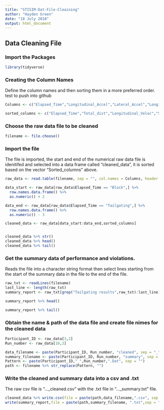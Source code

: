 ```yaml
---
title: "STISIM-Dat-File-Cleaining"
author: "Hayden Green"
date: "18 July 2018"
output: html_document
---
```


## Data Cleaning File
### Import the Packages 

```r
library(tidyverse)
```

### Creating the Column Names
Define the column names and then sorting them in a more preferred order.
test to push into github

```r
Columns <- c("Elapsed_Time","Longitudinal_Accel","Lateral_Accel","Longitudinal_Veloc","Lateral_Veloc","Total_dist","Lateral_Lane_Pos","Vehic_curve","Road_Curve","Steering_angle","Throttle_input","Brake_input","Crashes_comp","Marker","Speed","Steering_count","Throttle_count","Brake_Count","System_Time","RT","Trigger_Number","Speed_Limit","Left_indicator","Right_Indicator", "Driving_Tickets")

sorted_columns <- c("Elapsed_Time","Total_dist","Longitudinal_Veloc","Speed","Longitudinal_Accel", "Lateral_Lane_Pos", "Lateral_Veloc", "Lateral_Accel", "Throttle_input", "Brake_input", "Steering_angle","Throttle_count", "Brake_Count", "Steering_count", "Left_indicator", "Right_Indicator","Vehic_curve","Road_Curve", "Speed_Limit","Driving_Tickets", "Trigger_Number", "Crashes_comp", "Marker", "RT","System_Time")
```

### Choose the raw data file to be cleaned

```r
filename <- file.choose()
```

### Import the file
The file is imported, the start and end of the numerical raw data file is idenitifed and selected into a data frame called "cleaned_data", it is sorted based on the vector "Sorted_columns" above.

```r
raw_data <- read.table(filename, sep = "", col.names = Columns, header = FALSE, fill = TRUE, blank.lines.skip = FALSE, stringsAsFactors = FALSE)

data_start <- raw_data[raw_data$Elapsed_Time == "Block",] %>% 
  row.names.data.frame() %>% 
  as.numeric() + 2

data_end <- raw_data[raw_data$Elapsed_Time == "Tailgating",] %>% 
  row.names.data.frame() %>% 
  as.numeric() - 3

cleaned_data <- raw_data[data_start:data_end,sorted_columns]


cleaned_data %>% str()
cleaned_data %>% head()
cleaned_data %>% tail()
```

### Get the summary data of performance and violations.
Reads the file into a character string format then select lines starting from the start of the summary data in the file to the end of the file. 

```r
raw_txt <- readLines(filename)
last_line <- length(raw_txt)
summary_report <- raw_txt[grep("Tailgating results",raw_txt):last_line]

summary_report %>% head()

summary_report %>% tail()
```

### Obtain the name & path of the data file and create file nimes for the cleaned data

```r
Participant_ID <- raw_data[3,2]
Run_number <- raw_data[10,3]

data_filename <- paste(Participant_ID, Run_number, "cleaned", sep = "_")
summary_filename <- paste(Participant_ID, Run_number, "summary", sep = "_")
Pattern <- paste(Participant_ID,"_",Run_number,".Dat", sep = "")
path <- filename %>% str_replace(Pattern, "")
```

### Write the cleaned and summary data into a csv and .txt 
The raw csv file is "..._cleaned.csv" with the .txt file in "..._summary.txt" file.

```r
cleaned_data %>% write.csv(file = paste(path,data_filename,".csv", sep = ""), row.names = FALSE)
write(summary_report,file = paste(path,summary_filename, ".txt",sep = ""))
```
